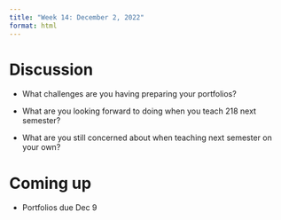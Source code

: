 ```yaml
---
title: "Week 14: December 2, 2022"
format: html
---
```


# Discussion

- What challenges are you having preparing your portfolios?

- What are you looking forward to doing when you teach 218 next semester?

- What are you still concerned about when teaching next semester on your own?


# Coming up

- Portfolios due Dec 9
